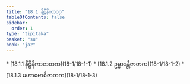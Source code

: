 ```yaml
---
title: "18.1 နိဠိနိကာဝဂ္ဂ"
tableOfContents: false
sidebar:
  order: 1
type: "tipitaka"
basket: "su"
book: "ja2"
---
```



<DynamicBreadcrumb />



<TableOfContents book="ja2" section="18.1">
* [18.1.1 နိဠိနိကာဇာတက](18-1/18-1-1)
* [18.1.2 ဥမ္မာဒန္တီဇာတက](18-1/18-1-2)
* [18.1.3 မဟာဗောဓိဇာတက](18-1/18-1-3)
</TableOfContents>